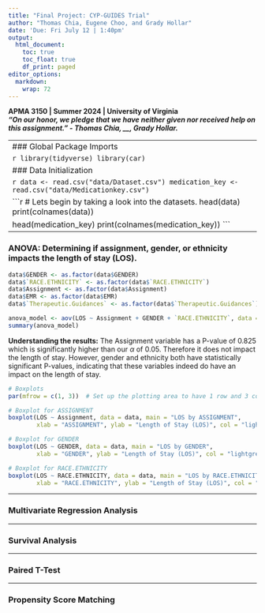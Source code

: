 ```yaml
---
title: "Final Project: CYP-GUIDES Trial"
author: "Thomas Chia, Eugene Choo, and Grady Hollar"
date: 'Due: Fri July 12 | 1:40pm'
output:
  html_document:
    toc: true
    toc_float: true
    df_print: paged
editor_options: 
  markdown:
    wrap: 72
---
```


**APMA 3150 \| Summer 2024 \| University of Virginia\
*"On our honor, we pledge that we have neither given nor received help
on this assignment." - Thomas Chia, \_\_, Grady Hollar.***

------------------------------------------------------------------------
### Global Package Imports

```r
library(tidyverse)
library(car)
```

### Data Initialization

```r
data <- read.csv("data/Dataset.csv")
medication_key <- read.csv("data/Medicationkey.csv")
```

```r
# Lets begin by taking a look into the datasets.
head(data)
print(colnames(data))

head(medication_key)
print(colnames(medication_key))
```

------------------------------------------------------------------------

### ANOVA: Determining if assignment, gender, or ethnicity impacts the length of stay (LOS).

```r
data$GENDER <- as.factor(data$GENDER)
data$`RACE.ETHNICITY` <- as.factor(data$`RACE.ETHNICITY`)
data$Assignment <- as.factor(data$Assignment)
data$EMR <- as.factor(data$EMR)
data$`Therapeutic.Guidances` <- as.factor(data$`Therapeutic.Guidances`)

anova_model <- aov(LOS ~ Assignment + GENDER + `RACE.ETHNICITY`, data = data)
summary(anova_model)
```
**Understanding the results:** The Assignment variable has a P-value of 0.825 which is significantly higher than our $\alpha$ of 0.05. Therefore it does not impact the length of stay. However, gender and ethnicity both have statistically significant P-values, indicating that these variables indeed do have an impact on the length of stay.

```r
# Boxplots
par(mfrow = c(1, 3))  # Set up the plotting area to have 1 row and 3 columns

# Boxplot for ASSIGNMENT
boxplot(LOS ~ Assignment, data = data, main = "LOS by ASSIGNMENT",
        xlab = "ASSIGNMENT", ylab = "Length of Stay (LOS)", col = "lightblue")

# Boxplot for GENDER
boxplot(LOS ~ GENDER, data = data, main = "LOS by GENDER",
        xlab = "GENDER", ylab = "Length of Stay (LOS)", col = "lightgreen")

# Boxplot for RACE.ETHNICITY
boxplot(LOS ~ RACE.ETHNICITY, data = data, main = "LOS by RACE.ETHNICITY",
        xlab = "RACE.ETHNICITY", ylab = "Length of Stay (LOS)", col = "lightcoral")
```

------------------------------------------------------------------------

### Multivariate Regression Analysis

------------------------------------------------------------------------

### Survival Analysis

------------------------------------------------------------------------

### Paired T-Test

------------------------------------------------------------------------

### Propensity Score Matching
